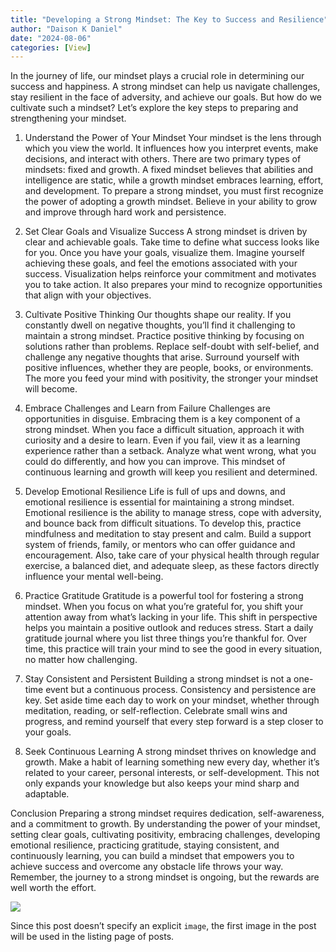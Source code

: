 ```yaml
---
title: "Developing a Strong Mindset: The Key to Success and Resilience"
author: "Daison K Daniel"
date: "2024-08-06"
categories: [View]
---
```



In the journey of life, our mindset plays a crucial role in determining our success and happiness. A strong mindset can help us navigate challenges, stay resilient in the face of adversity, and achieve our goals. But how do we cultivate such a mindset? Let's explore the key steps to preparing and strengthening your mindset.

1. Understand the Power of Your Mindset
Your mindset is the lens through which you view the world. It influences how you interpret events, make decisions, and interact with others. There are two primary types of mindsets: fixed and growth. A fixed mindset believes that abilities and intelligence are static, while a growth mindset embraces learning, effort, and development. To prepare a strong mindset, you must first recognize the power of adopting a growth mindset. Believe in your ability to grow and improve through hard work and persistence.

2. Set Clear Goals and Visualize Success
A strong mindset is driven by clear and achievable goals. Take time to define what success looks like for you. Once you have your goals, visualize them. Imagine yourself achieving these goals, and feel the emotions associated with your success. Visualization helps reinforce your commitment and motivates you to take action. It also prepares your mind to recognize opportunities that align with your objectives.

3. Cultivate Positive Thinking
Our thoughts shape our reality. If you constantly dwell on negative thoughts, you’ll find it challenging to maintain a strong mindset. Practice positive thinking by focusing on solutions rather than problems. Replace self-doubt with self-belief, and challenge any negative thoughts that arise. Surround yourself with positive influences, whether they are people, books, or environments. The more you feed your mind with positivity, the stronger your mindset will become.

4. Embrace Challenges and Learn from Failure
Challenges are opportunities in disguise. Embracing them is a key component of a strong mindset. When you face a difficult situation, approach it with curiosity and a desire to learn. Even if you fail, view it as a learning experience rather than a setback. Analyze what went wrong, what you could do differently, and how you can improve. This mindset of continuous learning and growth will keep you resilient and determined.

5. Develop Emotional Resilience
Life is full of ups and downs, and emotional resilience is essential for maintaining a strong mindset. Emotional resilience is the ability to manage stress, cope with adversity, and bounce back from difficult situations. To develop this, practice mindfulness and meditation to stay present and calm. Build a support system of friends, family, or mentors who can offer guidance and encouragement. Also, take care of your physical health through regular exercise, a balanced diet, and adequate sleep, as these factors directly influence your mental well-being.

6. Practice Gratitude
Gratitude is a powerful tool for fostering a strong mindset. When you focus on what you’re grateful for, you shift your attention away from what’s lacking in your life. This shift in perspective helps you maintain a positive outlook and reduces stress. Start a daily gratitude journal where you list three things you’re thankful for. Over time, this practice will train your mind to see the good in every situation, no matter how challenging.

7. Stay Consistent and Persistent
Building a strong mindset is not a one-time event but a continuous process. Consistency and persistence are key. Set aside time each day to work on your mindset, whether through meditation, reading, or self-reflection. Celebrate small wins and progress, and remind yourself that every step forward is a step closer to your goals.

8. Seek Continuous Learning
A strong mindset thrives on knowledge and growth. Make a habit of learning something new every day, whether it’s related to your career, personal interests, or self-development. This not only expands your knowledge but also keeps your mind sharp and adaptable.

Conclusion
Preparing a strong mindset requires dedication, self-awareness, and a commitment to growth. By understanding the power of your mindset, setting clear goals, cultivating positivity, embracing challenges, developing emotional resilience, practicing gratitude, staying consistent, and continuously learning, you can build a mindset that empowers you to achieve success and overcome any obstacle life throws your way. Remember, the journey to a strong mindset is ongoing, but the rewards are well worth the effort.








![](mindset.png)

Since this post doesn't specify an explicit `image`, the first image in the post will be used in the listing page of posts.
